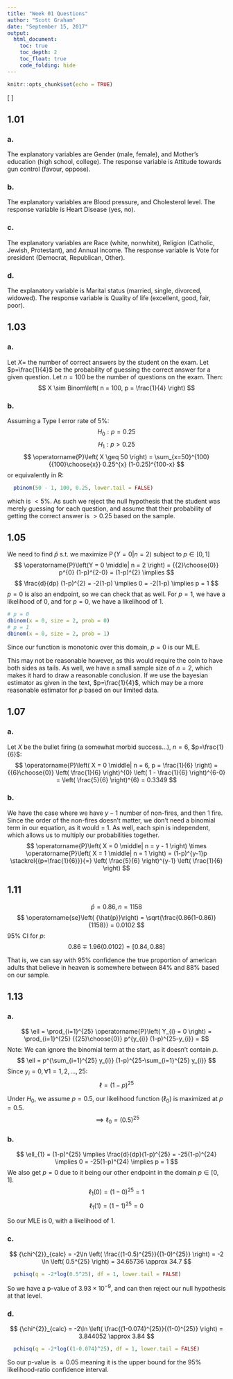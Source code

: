 ```yaml
---
title: "Week 01 Questions"
author: "Scott Graham"
date: "September 15, 2017"
output:
  html_document:
    toc: true
    toc_depth: 2
    toc_float: true
    code_folding: hide
---
```


```r
knitr::opts_chunk$set(echo = TRUE)
```
\[
  \newcommand{\Prob}{\operatorname{P}}
  \newcommand{\E}{\operatorname{E}}
  \newcommand{\Var}{\operatorname{Var}}
  \newcommand{\Cov}{\operatorname{Cov}}
  \newcommand{\se}{\operatorname{se}}
  \newcommand{\re}{\operatorname{re}}
  \newcommand{\ybar}{{\overline{Y}}}
  \newcommand{\phat}{{\hat{p}}}
  \newcommand{\that}{{\hat{T}}}
  \newcommand{\med}{{\tilde{Y}}}
\]

## 1.01

### a.
The explanatory variables are Gender (male, female), and Mother's education (high school, college). The response variable is Attitude towards gun control (favour, oppose).

### b.
The explanatory variables are Blood pressure, and Cholesterol level. The response variable is Heart Disease (yes, no).

### c.
The explanatory variables are Race (white, nonwhite), Religion (Catholic, Jewish, Protestant), and Annual income. The response variable is Vote for president (Democrat, Republican, Other).

### d.
The explanatory variable is Marital status (married, single, divorced, widowed). The response variable is Quality of life (excellent, good, fair, poor).


## 1.03

### a.
Let $X=$ the number of correct answers by the student on the exam. Let $p=\frac{1}{4}$ be the probability of guessing the correct answer for a given question. Let $n=100$ be the number of questions on the exam. Then:
$$
  X \sim Binom\left( n = 100, p = \frac{1}{4} \right)
$$

### b.
Assuming a Type I error rate of $5\%$:
$$
  H_{0}: p = 0.25
$$
$$
  H_{1}: p > 0.25
$$
$$
  \Prob \left( X \geq 50 \right) =
  \sum_{x=50}^{100} {{100}\choose{x}} 0.25^{x} (1-0.25)^{100-x}
$$
or equivalently in R:
```r
  pbinom(50 - 1, 100, 0.25, lower.tail = FALSE)
```
which is $<5\%$. As such we reject the null hypothesis that the student was merely guessing for each question, and assume that their probability of getting the correct answer is $>0.25$ based on the sample.


## 1.05
We need to find $\phat$ s.t. we maximize $\Prob\left(Y = 0 \middle| n = 2 \right)$ subject to $p\in[0,1]$
$$
  \Prob\left(Y = 0 \middle| n = 2 \right) =
  {{2}\choose{0}} p^{0} (1-p)^{2-0} =
  (1-p)^{2} \implies
$$
$$
  \frac{d}{dp} (1-p)^{2} =
  -2(1-p) \implies
  0 = 
  -2(1-p) \implies
  p = 1
$$
$p=0$ is also an endpoint, so we can check that as well. For $p=1$, we have a likelihood of 0, and for $p=0$, we have a likelihood of 1.
```r
# p = 0
dbinom(x = 0, size = 2, prob = 0)
# p = 1
dbinom(x = 0, size = 2, prob = 1)
```
Since our function is monotonic over this domain, $p = 0$ is our MLE.

This may not be reasonable however, as this would require the coin to have both sides as tails. As well, we have a small sample size of $n=2$, which makes it hard to draw a reasonable conclusion. If we use the bayesian estimator as given in the text, $p=\frac{1}{4}$, which may be a more reasonable estimator for $p$ based on our limited data.


## 1.07

### a.
Let $X$ be the bullet firing (a somewhat morbid success...), $n=6$, $p=\frac{1}{6}$:
$$
  \Prob \left( X = 0 \middle| n = 6, p = \frac{1}{6} \right) =
  {{6}\choose{0}} \left( \frac{1}{6} \right)^{0} \left( 1 - \frac{1}{6} \right)^{6-0} =
  \left( \frac{5}{6} \right)^{6} =
  0.3349
$$

### b.
We have the case where we have $y-1$ number of non-fires, and then 1 fire. Since the order of the non-fires doesn't matter, we don't need a binomial term in our equation, as it would = 1. As well, each spin is independent, which allows us to multiply our probabilities together.
$$
  \Prob \left( X = 0 \middle| n = y - 1 \right) \times \Prob \left( X = 1 \middle| n = 1 \right) =
  (1-p)^{y-1}p \stackrel{{p=\frac{1}{6}}}{=}
  \left( \frac{5}{6} \right)^{y-1} \left( \frac{1}{6} \right)
$$


## 1.11

$$
  \phat = 0.86, n=1158
$$
$$
  \se \left( \phat \right) = 
  \sqrt{\frac{0.86(1-0.86)}{1158}} =
  0.0102
$$
95% CI for $p$:
$$
  0.86 \mp 1.96(0.0102) =
  [0.84, 0.88]
$$

That is, we can say with 95% confidence the true proportion of american adults that believe in heaven is somewhere between 84% and 88% based on our sample.


## 1.13

### a.
$$
  \ell = 
  \prod_{i=1}^{25} \Prob \left( Y_{i} = 0 \right) =
  \prod_{i=1}^{25} {{25}\choose{0}} p^{y_{i}} (1-p)^{25-y_{i}} =
$$
Note: We can ignore the binomial term at the start, as it doesn't contain $p$.
$$
  \ell =
  p^{\sum_{i=1}^{25} y_{i}} (1-p)^{25-\sum_{i=1}^{25} y_{i}}
$$
Since $y_{i}=0,\forall 1=1,2,\dots,25$:
$$
  \ell = (1-p)^{25}
$$

Under $H_{0}$, we assume $p=0.5$, our likelihood function ($\ell_{0}$) is maximized at $p=0.5$.
$$
  \implies \ell_{0} = (0.5)^{25}
$$

### b.
$$
  \ell_{1} = (1-p)^{25} \implies
  \frac{d}{dp}(1-p)^{25} = -25(1-p)^{24} \implies
  0 = -25(1-p)^{24} \implies
  p = 1
$$
We also get $p=0$ due to it being our other endpoint in the domain $p\in[0,1]$.
$$
  \ell_{1}(0) = 
  (1-0)^{25} = 
  1
$$
$$
  \ell_{1}(1) = 
  (1-1)^{25} = 
  0
$$

So our MLE is 0, with a likelihood of 1.

### c.
$$
  {\chi^{2}}_{calc} =
  -2\ln \left( \frac{(1-0.5)^{25}}{(1-0)^{25}} \right) =
  -2 \ln \left( 0.5^{25} \right) =
  34.65736 \approx
  34.7
$$
```r
  pchisq(q = -2*log(0.5^25), df = 1, lower.tail = FALSE)
```

So we have a p-value of $3.93 \times 10^{-9}$, and can then reject our null hypothesis at that level.

### d.
$$
  {\chi^{2}}_{calc} =
  -2\ln \left( \frac{(1-0.074)^{25}}{(1-0)^{25}} \right) =
  3.844052 \approx
  3.84
$$
```r
  pchisq(q = -2*log((1-0.074)^25), df = 1, lower.tail = FALSE)
```
So our p-value is $\approx 0.05$ meaning it is the upper bound for the 95% likelihood-ratio confidence interval.